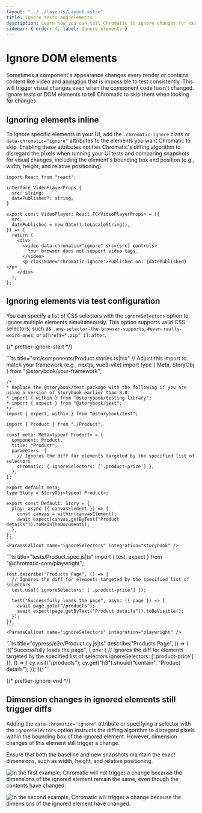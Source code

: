 ```yaml
---
layout: "../../layouts/Layout.astro"
title: Ignore tests and elements
description: Learn how you can tell Chromatic to ignore changes for certain elements
sidebar: { order: 4, label: Ignore elements }
---
```




# Ignore DOM elements

Sometimes a component's appearance changes every render or contains content like video and [animation](/docs/animations) that is impossible to test consistently. This will trigger visual changes even when the component code hasn't changed. Ignore tests or DOM elements to tell Chromatic to skip them when looking for changes.

## Ignoring elements inline

To ignore specific elements in your UI, add the `.chromatic-ignore` class or `data-chromatic="ignore"` attributes to the elements you want Chromatic to skip. Enabling these attributes notifies Chromatic's diffing algorithm to disregard the pixels when running your UI tests and comparing snapshots for visual changes, including the element's bounding box and position (e.g., width, height, and relative positioning).

```tsx title="src/components/VideoComponent.ts|tsx"
import React from "react";

interface VideoPlayerProps {
  src: string;
  datePublished?: string;
}

export const VideoPlayer: React.FC<VideoPlayerProps> = ({
  src,
  datePublished = new Date().toLocaleString(),
}) => {
  return (
    <div>
      <video data-chromatic="ignore" src={src} controls>
        Your browser does not support video tags.
      </video>
      <p className="chromatic-ignore">Published on: {datePublished}</p>
    </div>
  );
};
```

## Ignoring elements via test configuration

You can specify a list of CSS selectors with the `ignoreSelectors` option to ignore multiple elements simultaneously. This option supports valid CSS selectors, such as `.any-selector-the-browser-supports`, `#even-really-weird-ones`, or `a[href$=".zip" i]:after`.

{/* prettier-ignore-start */}

<IntegrationSnippets>
  <Fragment slot="storybook" visible="true">
    ```ts title="src/components/Product.stories.ts|tsx"
    // Adjust this import to match your framework (e.g., nextjs, vue3-vite)
    import type { Meta, StoryObj } from "@storybook/your-framework";

    /*
    * Replace the @storybook/test package with the following if you are using a version of Storybook earlier than 8.0:
    * import { within } from "@storybook/testing-library";
    * import { expect } from "@storybook/jest";
    */
    import { expect, within } from "@storybook/test";

    import { Product } from "./Product";

    const meta: Meta<typeof Product> = {
      component: Product,
      title: "Product",
      parameters: {
        // Ignores the diff for elements targeted by the specified list of selectors
        chromatic: { ignoreSelectors: ['.product-price'] },
      },
    };

    export default meta;
    type Story = StoryObj<typeof Product>;

    export const Default: Story = {
      play: async ({ canvasElement }) => {
        const canvas = within(canvasElement);
        await expect(canvas.getByText("Product details")).toBeInTheDocument();
      },
    };
    ```
    <ParamsCallout name="ignoreSelectors" integration="storybook" />
  </Fragment>
  <Fragment slot="playwright" visible="true">
    ```ts title="tests/Product.spec.js|ts"
    import { test, expect } from "@chromatic-com/playwright";

    test.describe("Products Page", () => {
      // Ignores the diff for elements targeted by the specified list of selectors
      test.use({ ignoreSelectors: ['.product-price'] });

      test("Successfully loads the page", async ({ page }) => {
        await page.goto("/products");
        await expect(page.getByText("Product details")).toBeVisible();
      });
    });
    ```
    <ParamsCallout name="ignoreSelectors" integration="playwright" />
  </Fragment>
  <Fragment slot="cypress" visible="true">
    ```ts title="cypress/e2e/Product.cy.js|ts"
    describe("Products Page", () => {
      it("Successfully loads the page", { env: {
        // Ignores the diff for elements targeted by the specified list of selectors
        ignoreSelectors: ['.product-price']
      }}, () => {
        cy.visit("/products");
        cy.get("h3").should("contain", "Product details");
      });
    });
    ```
    <ParamsCallout name="ignoreSelectors" integration="cypress" />
  </Fragment>
</IntegrationSnippets>

{/* prettier-ignore-end */}

## Dimension changes in ignored elements still trigger diffs

Adding the `data-chromatic="ignore"` attribute or specifying a selector with the `ignoreSelectors` option instructs the diffing algorithm to disregard pixels within the bounding box of the ignored element. However, dimension changes of this element still trigger a change.

Ensure that both the baseline and new snapshots maintain the exact dimensions, such as width, height, and relative positioning.

![In the first example, Chromatic will not trigger a change because the dimensions of the ignored element remain the same, even though the contents have changed.](../../images/ignore-but-still-changes.png)

![In the second example, Chromatic will trigger a change because the dimensions of the ignored element have changed.](../../images/ignore-no-changes.png)
